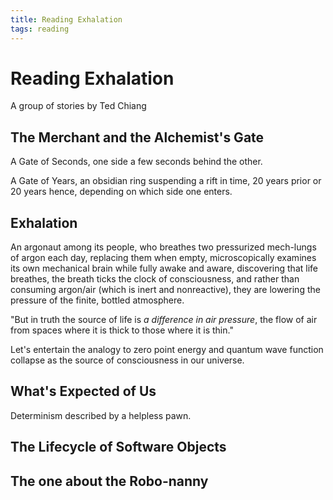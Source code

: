 ```yaml
---
title: Reading Exhalation
tags: reading
---
```


# Reading Exhalation

A group of stories by Ted Chiang

## The Merchant and the Alchemist's Gate

A Gate of Seconds, one side a few seconds behind the other.

A Gate of Years, an obsidian ring suspending a rift in time, 20 years prior or 20 years hence, depending on which side one enters.

## Exhalation

An argonaut among its people, who breathes two pressurized mech-lungs of argon each day, replacing them when empty, microscopically examines its own mechanical brain while fully awake and aware, discovering that life breathes, the breath ticks the clock of consciousness, and rather than consuming argon/air (which is inert and nonreactive), they are lowering the pressure of the finite, bottled atmosphere.

"But in truth the source of life is _a difference in air pressure_, the flow of air from spaces where it is thick to those where it is thin."

Let's entertain the analogy to zero point energy and quantum wave function collapse as the source of consciousness in our universe.

## What's Expected of Us

Determinism described by a helpless pawn.

## The Lifecycle of Software Objects

## The one about the Robo-nanny
